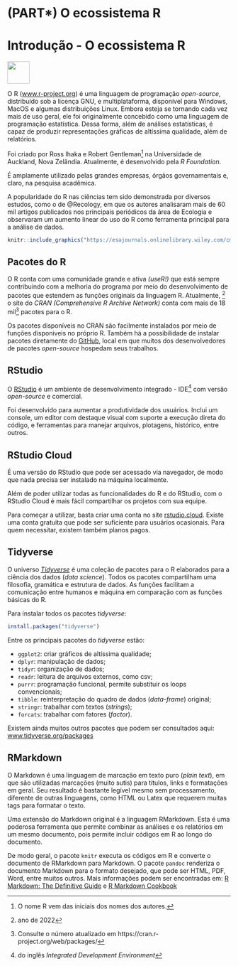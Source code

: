 

# (PART\*) O ecossistema R {-} 

# Introdução - O ecossistema R {-#intro-r}

![](https://www.r-project.org/logo/Rlogo.svg){width=50px}

O R ([www.r-project.org](https://www.r-project.org)) é uma linguagem de programação *open-source*, distribuído sob a licença GNU, e multiplataforma, disponível para Windows, MacOS e algumas distribuições Linux. Embora esteja se tornando cada vez mais de uso geral, ele foi originalmente concebido como uma linguagem de programação estatística. Dessa forma, além de análises estatísticas, é capaz de produzir representações gráficas de altíssima qualidade, além de relatórios. 

Foi criado por Ross Ihaka e Robert Gentleman^[O nome R vem das iniciais dos nomes dos autores.] na Universidade de Auckland, Nova Zelândia. Atualmente, é desenvolvido pela *R Foundation*.

É amplamente utilizado pelas grandes empresas, órgãos governamentais e, claro, na pesquisa acadêmica.

A popularidade do R nas ciências tem sido demonstrada por diversos estudos, como o de @Recology, em que os autores analisaram mais de 60 mil artigos publicados nos principais periódicos da área de Ecologia e observaram um aumento linear do uso do R como ferramenta principal para a análise de dados. 


```r

knitr::include_graphics("https://esajournals.onlinelibrary.wiley.com/cms/asset/ab2bdcf1-af62-4e5e-bd0c-32f60c1138c7/ecs22567-fig-0001-m.png")
```



## Pacotes do R {-}

O R conta com uma comunidade grande e ativa *(useR!)* que está sempre contribuindo com a melhoria do programa por meio do desenvolvimento de pacotes que estendem as funções originais da linguagem R. Atualmente, ^[ano de 2022] o site do *CRAN (Comprehensive R Archive Network)* conta com mais de 18 mil^[Consulte o número atualizado em https://cran.r-project.org/web/packages/] pacotes para o R.

Os pacotes disponíveis no CRAN são facilmente instalados por meio de funções disponiveis no próprio R. Também há a possibilidade de instalar pacotes diretamente do [GitHub](https://github.com/), local em que muitos dos desenvolvedores de pacotes *open-source* hospedam seus trabalhos. 

## RStudio {-}

O [RStudio](https://www.rstudio.com/) é um ambiente de desenvolvimento integrado - IDE^[do inglês *Integrated Development Environment*] com versão *open-source* e comercial.

Foi desenvolvido para aumentar a produtividade dos usuários. Inclui um console, um editor com destaque visual com suporte a execução direta do código, e ferramentas para manejar arquivos, plotagens, histórico, entre outros.

## RStudio Cloud {-#rcloud}

É uma versão do RStudio que pode ser acessado via navegador, de modo que nada precisa ser instalado na máquina localmente.

Além de poder utilizar todas as funcionalidades do R e do RStudio, com o RStudio Cloud é mais fácil compartilhar os projetos com sua equipe.

Para começar a utilizar, basta criar uma conta no site [rstudio.cloud](https://rstudio.cloud/). Existe uma conta gratuita que pode ser suficiente para usuários ocasionais. Para quem necessitar, existem também planos pagos.

## Tidyverse {-}

O universo [*Tidyverse*](https://www.tidyverse.org/) é uma coleção de pacotes para o R elaborados para a ciência dos dados (*data science*). Todos os pacotes compartilham uma filosofia, gramática e estrutura de dados. As funções facilitam a comunicação entre humanos e máquina em comparação com as funções básicas do R.

Para instalar todos os pacotes *tidyverse*:

```r
install.packages("tidyverse")
```

Entre os principais pacotes do *tidyverse* estão:

* `ggplot2`: criar gráficos de altíssima qualidade;
* `dplyr`: manipulação de dados;
* `tidyr`: organização de dados;
* `readr`: leitura de arquivos externos, como csv;
* `purrr`: programação funcional, permite substituir os loops convencionais;
* `tibble`: reinterpretação do quadro de dados (*data-frame*) original;
* `stringr`: trabalhar com textos (*strings*);
* `forcats`: trabalhar com fatores (*factor*).

Existem ainda muitos outros pacotes que podem ser consultados aqui: [www.tidyverse.org/packages](https://www.tidyverse.org/packages/)


## RMarkdown {-}

O Markdown é uma linguagem de marcação em texto puro (*plain text*), em que são utilizadas marcações (muito sutis) para títulos, links e formatações em geral. Seu resultado é bastante legível mesmo sem processamento, diferente de outras linguagens, como HTML ou Latex que requerem muitas tags para formatar o texto.

Uma extensão do Markdown original é a linguagem RMarkdown. Esta é uma poderosa ferramenta que permite combinar as análises e os relatórios em um mesmo documento, pois permite  incluir códigos em R ao longo do documento.

De modo geral, o pacote `knitr` executa os códigos em R e converte o documento de RMarkdown para Markdown. O pacote `pandoc` renderiza o documento Markdown para o formato desejado, que pode ser HTML, PDF, Word, entre muitos outros. 
Mais informações podem ser encontradas em: [R Markdown: The Definitive Guide](https://bookdown.org/yihui/rmarkdown/) e [R Markdown Cookbook](https://bookdown.org/yihui/rmarkdown-cookbook/)

<!-- Os pacotes do *tidyverse* auxiliam nos seguintes passos da análise de dados: -->

<!-- ```{r echo=FALSE} -->
<!-- DiagrammeR::grViz( -->
<!--   "digraph G { -->
<!-- rankdir=LR -->

<!--      compound=true -->

<!--     subgraph cluster { -->
<!--  node [style=filled] -->
<!--         Transformar Visualizar Modelar -->
<!--         label = 'Entender' -->
<!--         color=blue -->
<!--     } -->
<!-- Importar->Organizar -->
<!-- Transformar->Visualizar -->
<!-- Visualizar->Modelar -->
<!-- Modelar->Transformar -->

<!--     Organizar -> Transformar [lhead=cluster] -->
<!--     Modelar->Comunicar[ltail=cluster] -->
<!-- }" -->
<!-- ) -->
<!-- ``` -->
<!-- Adaptado de @R4ds. -->


